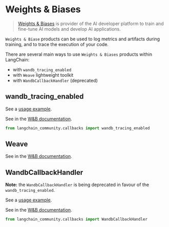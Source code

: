 # Weights & Biases

>[Weights & Biases](https://wandb.ai/) is provider of the AI developer platform to train and 
> fine-tune AI models and develop AI applications.
 
`Weights & Biase` products can be used to log metrics and artifacts during training, 
and to trace the execution of your code.

There are several main ways to use `Weights & Biases` products within LangChain:
- with `wandb_tracing_enabled`
- with `Weave` lightweight toolkit
- with `WandbCallbackHandler` (deprecated)


## wandb_tracing_enabled

See a [usage example](/docs/integrations/providers/wandb_tracing).

See in the [W&B documentation](https://docs.wandb.ai/guides/integrations/langchain).

```python
from langchain_community.callbacks import wandb_tracing_enabled
```

## Weave

See in the [W&B documentation](https://weave-docs.wandb.ai/guides/integrations/langchain).


## WandbCallbackHandler

**Note:** the `WandbCallbackHandler` is being deprecated in favour of the `wandb_tracing_enabled`.

See a [usage example](/docs/integrations/providers/wandb_tracking).

See in the [W&B documentation](https://docs.wandb.ai/guides/integrations/langchain).

```python
from langchain_community.callbacks import WandbCallbackHandler
```


